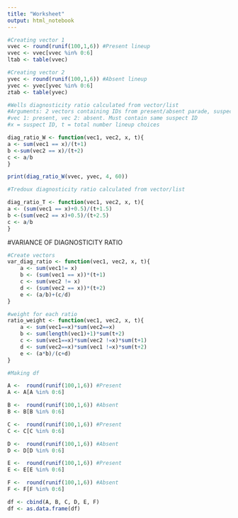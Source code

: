 ```yaml
---
title: "Worksheet"
output: html_notebook
---
```


```r
#Creating vector 1
vvec <- round(runif(100,1,6)) #Present lineup
vvec <- vvec[vvec %in% 0:6]
ltab <- table(vvec)

#Creating vector 2
yvec <- round(runif(100,1,6)) #Absent lineup
yvec <- yvec[yvec %in% 0:6]
ztab <- table(yvec)
```

```r
#Wells diagnosticity ratio calculated from vector/list
#Arguments: 2 vectors containing IDs from present/absent parade, suspect index
#vec 1: present, vec 2: absent. Must contain same suspect ID
#x = suspect ID, t = total number lineup choices

diag_ratio_W <- function(vec1, vec2, x, t){
a <- sum(vec1 == x)/(t+1)
b <-sum(vec2 == x)/(t+2)
c <- a/b
}

print(diag_ratio_W(vvec, yvec, 4, 60))
```


```r
#Tredoux diagnosticity ratio calculated from vector/list

diag_ratio_T <- function(vec1, vec2, x, t){
a <- (sum(vec1 == x)+0.5)/(t+1.5)
b <-(sum(vec2 == x)+0.5)/(t+2.5)
c <- a/b
}

```


#VARIANCE OF DIAGNOSTICITY RATIO
```r
#Create vectors
var_diag_ratio <- function(vec1, vec2, x, t){
    a <- sum(vec1!= x)
    b <- (sum(vec1 == x))*(t+1)
    c <- sum(vec2 != x)
    d <- (sum(vec2 == x))*(t+2)
    e <- (a/b)+(c/d)
}

#weight for each ratio
ratio_weight <- function(vec1, vec2, x, t){
    a <- sum(vec1==x)*sum(vec2==x)
    b <- sum(length(vec1)+1)*sum(t+2)
    c <- sum(vec1==x)*sum(vec2 !=x)*sum(t+1)
    d <- sum(vec2==x)*sum(vec1 !=x)*sum(t+2)
    e <- (a*b)/(c+d)
}

```

```r
#Making df

A <-  round(runif(100,1,6)) #Present 
A <- A[A %in% 0:6]

B <-  round(runif(100,1,6)) #Absent 
B <- B[B %in% 0:6]

C <-  round(runif(100,1,6)) #Present 
C <- C[C %in% 0:6]

D <-  round(runif(100,1,6)) #Absent
D <- D[D %in% 0:6]

E <-  round(runif(100,1,6)) #Present 
E <- E[E %in% 0:6]

F <-  round(runif(100,1,6)) #Absent
F <- F[F %in% 0:6]

df <- cbind(A, B, C, D, E, F)
df <- as.data.frame(df)

```


